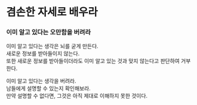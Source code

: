 # 겸손한 자세로 배우라

### 이미 알고 있다는 오만함을 버려라

이미 알고 있다는 생각은 뇌를 굳게 만든다.\
새로운 정보를 받아들이지 않는다.\
또한 새로운 정보를 받아들이더라도 이미 알고 있는 것과 맞지 않는다고 판단하여 거부한다.

이미 알고 있다는 생각을 버려라.\
남들에게 설명할 수 있는지 확인해보라.\
만약 설명할 수 없다면, 그것은 아직 제대로 이해하지 못한 것이다.

